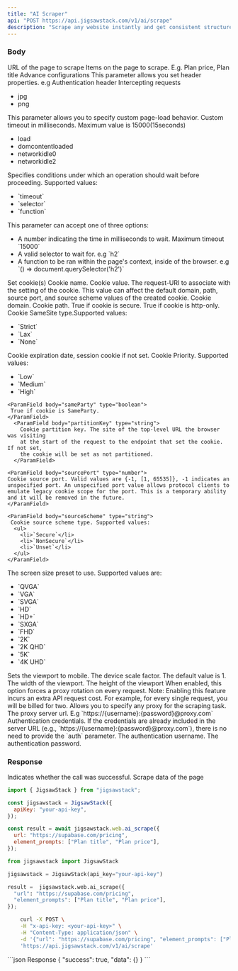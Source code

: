 ```yaml
---
title: "AI Scraper"
api: "POST https://api.jigsawstack.com/v1/ai/scrape"
description: "Scrape any website instantly and get consistent structured data in seconds without writing any css selector code"
---
```


### Body

<ParamField body="url" type="string" required>
  URL of the page to scrape
</ParamField>

<ParamField body="element_prompts" type="array<string>" required>
  Items on the page to scrape. E.g. Plan price, Plan title
</ParamField>

<ParamField body="advance_config" type="object">
  Advance configurations
  <Expandable title="property" defaultOpen="true">
    <ParamField body="console" type="boolean"></ParamField>
    <ParamField body="network" type="boolean"></ParamField>
    <ParamField body="cookies" type="boolean"></ParamField>
  </Expandable>
</ParamField>

<ParamField body="http_headers" type="object">
  This parameter allows you set header properties. e.g Authentication header
</ParamField>

<ParamField body="reject_request_pattern" type="array<string>">
  Intercepting requests
  <ul>
    <li>jpg</li>
    <li>png</li>
  </ul>
</ParamField>

<ParamField body="goto_options" type="object">
  This parameter allows you to specify custom page-load behavior.
  <Expandable title="property" defaultOpen="true">
    <ParamField body="timeout" type="number" default="15000">
      Custom timeout in milliseconds. Maximum value is 15000(15seconds)
    </ParamField>
    <ParamField body="wait_until" type="string" default="load">
      <ul>
        <li>load</li>
        <li>domcontentloaded</li>
        <li>networkidle0</li>
        <li>networkidle2</li>
      </ul>
    </ParamField>
  </Expandable>
</ParamField>

<ParamField body="wait_for" type="object">
  Specifies conditions under which an operation should wait before proceeding.
  <Expandable title="property" defaultOpen="true">
    <ParamField body="mode" type="string">
      Supported values:
      <ul>
        <li>`timeout`</li>
        <li>`selector`</li>
        <li>`function`</li>
      </ul>
    </ParamField>
    <ParamField body="value" type="string|number">
      This parameter can accept one of three options:
      <ul>
        <li>
          A number indicating the time in milliseconds to wait. Maximum timeout
          `15000`
        </li>
        <li>A valid selector to wait for. e.g `h2`</li>
        <li>
          A function to be ran within the page's context, inside of the browser.
          e.g `() => document.querySelector('h2')`
        </li>
      </ul>
    </ParamField>
  </Expandable>
</ParamField>

<ParamField body="cookies" type="array<CookieParameter>">
  Set cookie(s)
    <Expandable title="CookieParameter" defaultOpen="true">
    <ParamField body="name" type="string" required>
     Cookie name.
    </ParamField>
    <ParamField body="value" type="string" required>
     Cookie value.
    </ParamField>
    <ParamField body="url" type="string">
     The request-URI to associate with the setting of the cookie. This value can affect the default domain, path, source port, and source scheme values of the created cookie.
    </ParamField>
    <ParamField body="domain" type="string">
     Cookie domain.
    </ParamField>
    <ParamField body="path" type="string">
     Cookie path.
    </ParamField>
     <ParamField body="secure" type="boolean">
      True if cookie is secure.
    </ParamField>
    <ParamField body="httpOnly" type="boolean">
      True if cookie is http-only.
    </ParamField>
     <ParamField body="sameSite" type="string">
     Cookie SameSite type.Supported values:
      <ul>
        <li>`Strict`</li>
        <li>`Lax`</li>
        <li>`None`</li>
      </ul>
    </ParamField>
     <ParamField body="expires" type="number">
    Cookie expiration date, session cookie if not set.
    </ParamField>
    <ParamField body="priority" type="string">
       Cookie Priority. Supported values:
     <ul>
        <li>`Low`</li>
        <li>`Medium`</li>
        <li>`High`</li>
      </ul>
    </ParamField>

    <ParamField body="sameParty" type="boolean">
     True if cookie is SameParty.
    </ParamField>
      <ParamField body="partitionKey" type="string">
        Cookie partition key. The site of the top-level URL the browser was visiting
        at the start of the request to the endpoint that set the cookie. If not set,
        the cookie will be set as not partitioned.
      </ParamField>

    <ParamField body="sourcePort" type="number">
    Cookie source port. Valid values are {-1, [1, 65535]}, -1 indicates an unspecified port. An unspecified port value allows protocol clients to emulate legacy cookie scope for the port. This is a temporary ability and it will be removed in the future.
    </ParamField>

    <ParamField body="sourceScheme" type="string">
     Cookie source scheme type. Supported values:
      <ul>
        <li>`Secure`</li>
        <li>`NonSecure`</li>
        <li>`Unset`</li>
      </ul>
    </ParamField>

  </Expandable>

</ParamField>

<ParamField body="size_preset" type="string">
  The screen size preset to use. Supported values are:
  <ul>
    <li>`QVGA`</li>
    <li>`VGA`</li>
    <li>`SVGA`</li>
    <li>`HD`</li>
    <li>`HD+`</li>
    <li>`SXGA`</li>
    <li>`FHD`</li>
    <li>`2K`</li>
    <li>`2K QHD`</li>
    <li>`5K`</li>
    <li>`4K UHD`</li>
  </ul>
</ParamField>

<ParamField body="is_mobile" type="boolean">
  Sets the viewport to mobile.
</ParamField>

<ParamField body="scale" type="number" initialValue="1" default="1">
  The device scale factor. The default value is 1.
</ParamField>

<ParamField body="width" type="number" default="1920">
  The width of the viewport.
</ParamField>

<ParamField body="height" type="number" default="1080">
  The height of the viewport
</ParamField>

<ParamField body="force_rotate_proxy" type="boolean">
  When enabled, this option forces a proxy rotation on every request. Note:
  Enabling this feature incurs an extra API request cost. For example, for every
  single request, you will be billed for two.
</ParamField>

<ParamField body="byo_proxy" type="object">
  Allows you to specify any proxy for the scraping task.
  <Expandable title="property" defaultOpen="true">
    <ParamField body="server" type="string">
      The proxy server url. E.g `https://{username}:{password}@proxy.com`
    </ParamField>
    <ParamField body="auth" type="object">
      Authentication credentials. If the credentials are already included in the
      server URL (e.g., `https://{username}:{password}@proxy.com`), there is no
      need to provide the `auth` parameter.
      <Expandable title="credentials" defaultOpen="true">
        <ParamField body="username" type="string">
          The authentication username.
        </ParamField>
        <ParamField body="password" type="string">
          The authentication password.
        </ParamField>
      </Expandable>
    </ParamField>
  </Expandable>
</ParamField>

<Snippet file="header.mdx" />

### Response

<ResponseField name="success" type="boolean">
  Indicates whether the call was successful.
</ResponseField>

<ResponseField name="data" type="json">
  Scrape data of the page
</ResponseField>

<RequestExample>

```javascript JavaScript
import { JigsawStack } from "jigsawstack";

const jigsawstack = JigsawStack({
  apiKey: "your-api-key",
});

const result = await jigsawstack.web.ai_scrape({
  url: "https://supabase.com/pricing",
  element_prompts: ["Plan title", "Plan price"],
});
```

```python Python
from jigsawstack import JigsawStack

jigsawstack = JigsawStack(api_key="your-api-key")

result =  jigsawstack.web.ai_scrape({
  "url": "https://supabase.com/pricing",
  "element_prompts": ["Plan title", "Plan price"],
});
```

```bash cURL
    curl -X POST \
    -H "x-api-key: <your-api-key>" \
    -H "Content-Type: application/json" \
    -d '{"url": "https://supabase.com/pricing", "element_prompts": ["Plan header", "Plan price"]}' \
    'https://api.jigsawstack.com/v1/ai/scrape'
```

</RequestExample>

<ResponseExample>
```json Response
{
  "success": true,
  "data": {}
}
```
</ResponseExample>
